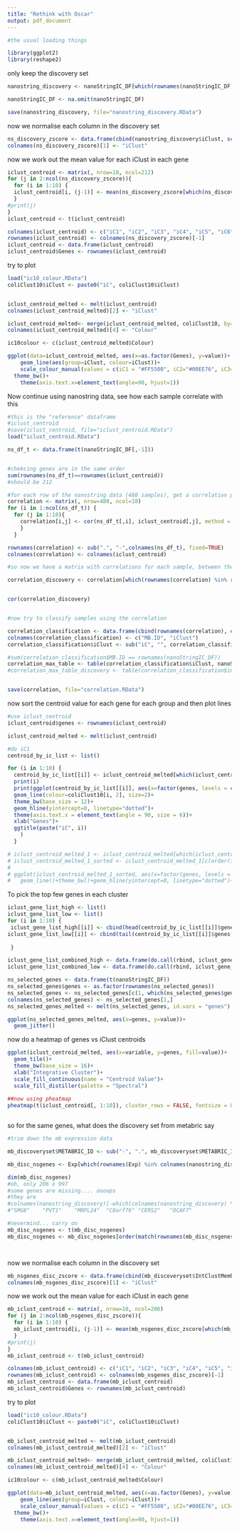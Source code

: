 ```yaml
---
title: "Rethink with Oscar"
output: pdf_document
---
```


```r
#the usual loading things

library(ggplot2)
library(reshape2)
```


only keep the discovery set
```r
nanostring_discovery <- nanoStringIC_DF[which(rownames(nanoStringIC_DF) %in% mb_discoveryset$METABRIC_ID), ]

nanoStringIC_DF <- na.omit(nanoStringIC_DF)

save(nanostring_discovery, file="nanostring_discovery.RData")
```

now we normalise each column in the discovery set

```r
ns_discovery_zscore <- data.frame(cbind(nanostring_discovery$iClust, scale(nanostring_discovery[, 2:213])))
colnames(ns_discovery_zscore)[1] <- "iClust"


```

now we work out the mean value for each iClust in each gene

```r
iclust_centroid <- matrix(, nrow=10, ncol=212)
for (j in 2:ncol(ns_discovery_zscore)){
  for (i in 1:10) {
  iclust_centroid[i, (j-1)] <- mean(ns_discovery_zscore[which(ns_discovery_zscore$iClust==i), j])
  }
#print(j)
}
iclust_centroid <- t(iclust_centroid)

colnames(iclust_centroid) <- c("iC1", "iC2", "iC3", "iC4", "iC5", "iC6", "iC7", "iC8", 'iC9', 'iC10')
rownames(iclust_centroid) <- colnames(ns_discovery_zscore)[-1]
iclust_centroid <- data.frame(iclust_centroid)
iclust_centroid$Genes <- rownames(iclust_centroid)


```


try to plot

```r
load("ic10_colour.RData")
coliClust10$iClust <- paste0("iC", coliClust10$iClust)


iclust_centroid_melted <- melt(iclust_centroid)
colnames(iclust_centroid_melted)[2] <- "iClust"

iclust_centroid_melted<- merge(iclust_centroid_melted, coliClust10, by="iClust")
colnames(iclust_centroid_melted)[4] <- "Colour"

ic10colour <- c(iclust_centroid_melted$Colour)

ggplot(data=iclust_centroid_melted, aes(x=as.factor(Genes), y=value))+
    geom_line(aes(group=iClust, colour=iClust))+
    scale_colour_manual(values = c(iC1 = "#FF5500", iC2="#00EE76", iC3="#CD3278", iC4="#00C5CD", iC5="#8B0000", iC6="#FFFF40", iC7="#0000CD", iC8="#FFAA00", iC9="#EE82EE", iC10="#7D26CD"))+
  theme_bw()+
    theme(axis.text.x=element_text(angle=90, hjust=1))

```

Now continue using nanostring data, see how each sample correlate with this

```r

#this is the "reference" dataframe
#iclust_centroid
#save(iclust_centroid, file="iclust_centroid.RData")
load("iclust_centroid.RData")

ns_df_t <- data.frame(t(nanoStringIC_DF[,-1]))


#chekcing genes are in the same order
sum(rownames(ns_df_t)==rownames(iclust_centroid))
#should be 212

#for each row of the nanostring data (480 samples), get a correlation per sample with each of the 10 clusters
correlation <- matrix(, nrow=480, ncol=10)
for (i in 1:ncol(ns_df_t)) {
  for (j in 1:10){
    correlation[i,j] <- cor(ns_df_t[,i], iclust_centroid[,j], method = "spearman")
    }
  }

rownames(correlation) <- sub(".", "-",colnames(ns_df_t), fixed=TRUE)
colnames(correlation) <- colnames(iclust_centroid)

#so now we have a matrix with correlations for each sample, between the sample's expression vs the centroid for each iclust

correlation_discovery <- correlation[which(rownames(correlation) %in% rownames(ns_discovery_zscore)), ]


cor(correlation_discovery)


#now try to classify samples using the correlation

correlation_classification <- data.frame(cbind(rownames(correlation), colnames(correlation)[apply(correlation, 1, function(x) which.max(x))]))
colnames(correlation_classification) <- c("MB.ID", "iClust")
correlation_classification$iClust <- sub("iC", "", correlation_classification$iClust,fixed=TRUE)

#sum(correlation_classification$MB.ID == rownames(nanoStringIC_DF))
correlation_max_table <- table(correlation_classification$iClust, nanoStringIC_DF$iClust)
#correlation_max_table_discovery <- table(correlation_classification$iClust, nanoStringIC_DF$iClust)


save(correlation, file="correlation.RData")

```

now sort the centroid value for each gene for each group and then plot lines

```r
#use iclust_centroid
iclust_centroid$genes <- rownames(iclust_centroid)

iclust_centroid_melted <- melt(iclust_centroid)

#do iC1
centroid_by_ic_list <- list()

for (i in 1:10) {
  centroid_by_ic_list[[i]] <- iclust_centroid_melted[which(iclust_centroid_melted$variable==paste0("iC", i)),]
  print(i)
  print(ggplot(centroid_by_ic_list[[i]], aes(x=factor(genes, levels = c(centroid_by_ic_list[[i]]$genes[order(centroid_by_ic_list[[i]]$value, decreasing = TRUE)])), y=value, group=1))+
  geom_line(colour=coliClust10[i, 2], size=2)+
  theme_bw(base_size = 12)+
  geom_hline(yintercept=0, linetype="dotted")+
  theme(axis.text.x = element_text(angle = 90, size = 6))+
  xlab("Genes")+
  ggtitle(paste("iC", i))
    )
  }

# iclust_centroid_melted_1 <- iclust_centroid_melted[which(iclust_centroid_melted$variable=="iC1"),]
# iclust_centroid_melted_1_sorted <- iclust_centroid_melted_1[c(order(iclust_centroid_melted_1$value, decreasing = TRUE)), ]
# 
# ggplot(iclust_centroid_melted_1_sorted, aes(x=factor(genes, levels = c(iclust_centroid_melted_1$genes[order(iclust_centroid_melted_1$value, decreasing = TRUE)])), y=value, group=1))+
#   geom_line()+theme_bw()+geom_hline(yintercept=0, linetype="dotted")+theme(axis.text.x = element_text(angle = 90))
```

To pick the top few genes in each cluster 
```r
iclust_gene_list_high <- list()
iclust_gene_list_low <- list()
for (i in 1:10) {
 iclust_gene_list_high[[i]] <- cbind(head(centroid_by_ic_list[[i]]$genes[order(centroid_by_ic_list[[i]]$value, decreasing = TRUE)], n=10))
iclust_gene_list_low[[i]] <- cbind(tail(centroid_by_ic_list[[i]]$genes[order(centroid_by_ic_list[[i]]$value, decreasing = TRUE)], n=10))
 
 }

iclust_gene_list_combined_high <- data.frame(do.call(rbind, iclust_gene_list_high))
iclust_gene_list_combined_low <- data.frame(do.call(rbind, iclust_gene_list_low))

ns_selected_genes <- data.frame(t(nanoStringIC_DF))
ns_selected_genes$genes <- as.factor(rownames(ns_selected_genes))
ns_selected_genes <- ns_selected_genes[c(1, which(ns_selected_genes$genes %in% iclust_gene_list_combined_high$do.call.rbind..iclust_gene_list_high. ), which(ns_selected_genes$genes %in% iclust_gene_list_combined_low$do.call.rbind..iclust_gene_list_low.)), ]
colnames(ns_selected_genes) <- ns_selected_genes[1,]
ns_selected_genes_melted <- melt(ns_selected_genes, id.vars = "genes")

ggplot(ns_selected_genes_melted, aes(x=genes, y=value))+
  geom_jitter()
```







now do a heatmap of genes vs iClust centroids

```r
ggplot(iclust_centroid_melted, aes(x=variable, y=genes, fill=value))+
  geom_tile()+
  theme_bw(base_size = 16)+
  xlab("Integrative Cluster")+
  scale_fill_continuous(name = "Centroid Value")+
  scale_fill_distiller(palette = "Spectral")
  
##now using pheatmap
pheatmap(t(iclust_centroid[, 1:10]), cluster_rows = FALSE, fontsize = 8)



```














so for the same genes, what does the discovery set from metabric say


```r
#trim down the mb expression data

mb_discoveryset$METABRIC_ID <- sub("-", ".", mb_discoveryset$METABRIC_ID)

mb_disc_nsgenes <- Exp[which(rownames(Exp) %in% colnames(nanostring_discovery)), which(colnames(Exp) %in% mb_discoveryset$METABRIC_ID)]

dim(mb_disc_nsgenes)
#oh, only 206 x 997
#some genes are missing.... oooops
#they are
#colnames(nanostring_discovery)[-which(colnames(nanostring_discovery) %in% rownames(Exp))]
#"SMG8"    "PVT1"    "MRPL24"  "C8orf76" "CERS2"   "DCAF7" 

#nevermind... carry on
mb_disc_nsgenes <- t(mb_disc_nsgenes)
mb_disc_nsgenes <- mb_disc_nsgenes[order(match(rownames(mb_disc_nsgenes), mb_discoveryset$METABRIC_ID)), ]




```

now we normalise each column in the discovery set

```r
mb_nsgenes_disc_zscore <- data.frame(cbind(mb_discoveryset$IntClustMemb, scale(mb_disc_nsgenes)))
colnames(mb_nsgenes_disc_zscore)[1] <- "iClust"
```


now we work out the mean value for each iClust in each gene

```r
mb_iclust_centroid <- matrix(, nrow=10, ncol=206)
for (j in 2:ncol(mb_nsgenes_disc_zscore)){
  for (i in 1:10) {
  mb_iclust_centroid[i, (j-1)] <- mean(mb_nsgenes_disc_zscore[which(mb_nsgenes_disc_zscore$iClust==i), j])
  }
#print(j)
}
mb_iclust_centroid <- t(mb_iclust_centroid)

colnames(mb_iclust_centroid) <- c("iC1", "iC2", "iC3", "iC4", "iC5", "iC6", "iC7", "iC8", 'iC9', 'iC10')
rownames(mb_iclust_centroid) <- colnames(mb_nsgenes_disc_zscore)[-1]
mb_iclust_centroid <- data.frame(mb_iclust_centroid)
mb_iclust_centroid$Genes <- rownames(mb_iclust_centroid)
```

try to plot

```r
load("ic10_colour.RData")
coliClust10$iClust <- paste0("iC", coliClust10$iClust)


mb_iclust_centroid_melted <- melt(mb_iclust_centroid)
colnames(mb_iclust_centroid_melted)[2] <- "iClust"

mb_iclust_centroid_melted<- merge(mb_iclust_centroid_melted, coliClust10, by="iClust")
colnames(mb_iclust_centroid_melted)[4] <- "Colour"

ic10colour <- c(mb_iclust_centroid_melted$Colour)

ggplot(data=mb_iclust_centroid_melted, aes(x=as.factor(Genes), y=value))+
    geom_line(aes(group=iClust, colour=iClust))+
    scale_colour_manual(values = c(iC1 = "#FF5500", iC2="#00EE76", iC3="#CD3278", iC4="#00C5CD", iC5="#8B0000", iC6="#FFFF40", iC7="#0000CD", iC8="#FFAA00", iC9="#EE82EE", iC10="#7D26CD"))+
  theme_bw()+
    theme(axis.text.x=element_text(angle=90, hjust=1))

```


